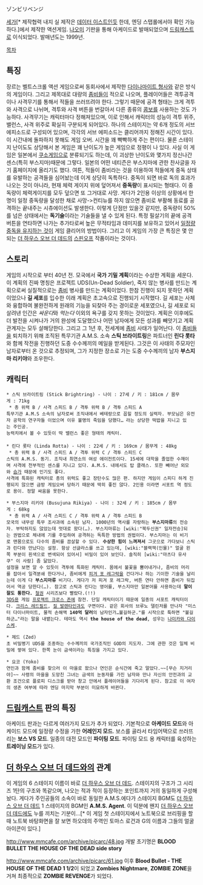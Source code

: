 ゾンビリベンジ

[[세가]][* 제작협력 내지 실 제작은 [[데이터 이스트]]인듯 한데, 엔딩 스탭롤에서야 확인 가능하다.]에서 제작한 액션게임. [[나오미]] 기판을 통해 아케이드로 발매되었으며 [[드림캐스트]]로 이식되었다. 발매년도는 1999년.

[[목차]]

== 특징 ==
장르는 벨트스크롤 액션 게임으로써 동회사에서 제작한 [[다이나마이트 형사]]와 같은 방식의 게임이다. 그리고 제목대로 대량의 [[좀비]]들이 적으로 나오며, 플레이어들은 격투공격이나 사격무기를 통해서 적들을 쓰러뜨려야 한다. 그렇기 때문에 공격 형태는 크게 격투와 사격으로 나뉘며, 격투와 사격 버튼을 번갈아서 다른 종류의 [[콤보]]를 사용하는 것도 가능하다. 사격무기는 캐릭터마다 정해져있으며, 이로 인해서 캐릭터의 성능이 격투 위주, 밸런스, 사격 위주로 확실히 구분되게 되어있다.
하나의 스테이지는 약 6개 정도의 서브 에피소드로 구성되어 있으며, 각각의 서브 에피소드는 클리어까지 정해진 시간이 있다. 이 시간내에 돌파하지 못해도 게임 오버. 시간을 꽤 빡빡하게 주는 편이다. 물론 스테이지 난이도도 상당해서 본 게임은 꽤 난이도가 높은 게임으로 정평이 나 있다.
사실 이 게임은 일본에서 [[쿠소게임]]으로 분류되기도 하는데, 이 괴상한 난이도와 몇가지 정신나간 센스(특히 부스지마)때문에 그렇다. 일본의 어떤 네티즌은 부스지마에 관한 찬사글을 자기 홈페이지에 올리기도 했다.
여튼, 적들이 좀비라는 것을 이용하여 적들에게 중독 상태를 유발하는 공격들을 심어놨는데 이게 상당히 독특하다. 중독이 되면 바로 독의 효과가 나오는 것이 아니라, 현재 체력 게이지 위에 덮어져서 '''중독량'''이 표시되는 형태다. 이 중독량이 체력게이지를 모두 덮으면 또 그거대로 사망. 게다가 2인용 이상의 상황에서 한명이 일정 중독량을 달성한 채로 사망->컨티뉴를 하지 않으면 좀비로 부활해 동료를 공격하는 끝내주는 시츄에이션도 발생한다. 이렇게 단점만 있을것 같지만, 중독량이 50%를 넘은 상태에서는 '''독기술'''이라는 기술들을 낼 수 있게 된다. 특정 필살기의 끝에 공격 버튼을 연타하면 나가는 추가타로써 높은 무적타임과 데미지를 보유하고 있어서 [[버섯모|일정량 중독을 유지하는 것]]이 게임 클리어의 방법이다.
그리고 이 게임의 가장 큰 특징은 몇 안되는 [[더 하우스 오브 더 데드]]의 [[스핀오프]] 작품이라는 것이다.

== 스토리 ==
게임의 시작으로 부터 40년 전. 모국에서 '''국가 기밀 계획'''이라는 수상한 계획을 세운다. 이 계획의 진짜 명칭은 프로젝트 UDS(Un-Dead Soldier), 죽지 않는 병사를 만드는 계획으로써 실질적으로는 [[좀비]] 병사를 만드는 계획이었다. 한참 진행이 되지 못하던 계획이었으나 '''길 세포'''를 입수한 이래 계획은 초고속으로 진행되기 시작했다. 길 세포는 사체와 융합하여 불완전하게 원래의 기능을 되찾아 주는 경이로운 세포였으나, 길 세포로 되살려낸 인간은 ''싸운다''와 ''먹는다'' 이외의 욕구를 갖지 못하는 것이었다. 계획은 이후에도 더 발전을 시켜나가 거의 완성에 도달했으나 어떤 남자에게 모든 성과를 빼앗기고 계획 관계자는 모두 살해당한다. 그리고 그 1년 후, 전세계에 [[좀비]] 사태가 일어난다.
이 [[좀비]]들을 퇴치하기 위해 조직된 특무기관 A.M.S. 소속 '''스틱 브라이트링'''은 파트너인 '''린다 롯타'''와 함께 작전을 진행하던 도중 수수께끼의 메일을 받게된다. 그것은 이 사태의 주모자인 남자로부터 온 것으로 추정되며, 그가 지정한 장소로 가는 도중 수수께끼의 남자 '''부스지마 리키야'''와 조우한다.

== 캐릭터 ==

 * 스틱 브라이트링 (Stick Brightring) - 나이 : 27세 / 키 : 181cm / 몸무게 : 71kg
  * 총 위력 B / 사격 스피드 B / 격투 위력 B / 격투 스피드 A
 특무기관 A.M.S 소속의 남자로써 조직내에서 베테랑으로 꼽힐 정도의 실력자. 부모님은 유전자 공학의 연구자들 이었으며 이유 불명의 죽임을 당했다… 라는 상당한 떡밥을 지니고 있는 주인공.
 능력치에서 볼 수 있듯이 딱 밸런스 좋은 형태의 캐릭터.
 
 * 린다 롯타 (Linda Rotta) - 나이 : 22세 / 키 : 169cm / 몸무게 : 48kg
  * 총 위력 B / 사격 스피드 A / 격투 위력 C / 격투 스피드 C
 스틱의 A.M.S. 동기. 조직내 최연소의 여성 에이전트이다. 15세에 대학을 졸업한 수재이며 사격에 천부적인 센스를 지니고 있다. A.M.S. 내에서도 탑 클래스. 또한 빼어난 외모와 [[슴가]] 때문에 인기도 좋다. 
 사격에 특화된 캐릭터로 총의 위력도 좋고 장탄수도 많은 편. 하지만 게임이 스피디 하게 진행되지 않으면 금방 게임오버 당하기 때문에 딱히 좋진 않다. 2인용 이라면 서포트 역 정도로 용이. 정말 싸움을 못한다.

 * 부스지마 리키야 (Busujuna Rikiya) - 나이 : 32세 / 키 : 185cm / 몸무게 : 68kg
  * 총 위력 A / 사격 스피드 C / 격투 위력 A / 격투 스피드 B
 모국의 내무성 특무 조사과에 소속된 남자. 1000년의 역사를 자랑하는 '''부스지마류'''의 전승자. 부탁하지도 않았는데 멋대로 왔다(…). 부스지마류는 [wiki:"북두신권" 일자전승]되는 권법으로 체내에 기를 주입하여 공격하는 독특한 방법의 권법이다. 부스지마는 이 비기로 맨몸으로도 다수의 좀비를 끔살할 수 있다. '''수상한 힘이 느껴져서''' 그곳으로 가다보니 스틱과 린다와 만났다는 설정. 항상 선글라스를 쓰고 있는데, [wiki:"블랙잭(인물)" 얼굴 왼쪽 부분이 흰색으로 변색되어 있어서] 비밀이 있어 보인다. 솔직히 [wiki:"마츠다 유사쿠" 이 사람] 좀 닮았다.
 설정을 보면 알 수 있듯이 격투에 특화된 캐릭터. 몸에서 불꽃을 뿜어내거나, 좀비의 머리를 잡아서 일격분쇄 한다거나, 좀비에게 [[피겨 포 레그락]]을 건다거나 하는 기이한 기술을 날리는데 이게 다 '''부스지마류''' 비기다. 게다가 저 피겨 포 레그락, 버튼 연타 안하면 좀비가 뒤집어서 역공 당한다(…). 참고로 스틱과 린다는 영어를, 부스지마만 일본어를 사용하는데 '''말이 잘도 통한다.''' [[철권]] 시리즈보다 빨랐다.(!!)
 [[3DS]]용 게임 [[프로젝트 크로스 존]]에 참전. 단일 캐릭터이기 때문에 일종의 서포트 캐릭터이다. [[크리스 레드필드]], [[질 발렌타인]]과도 구면이다. 같은 회사의 브루노 델린저를 만나자 "미스터 다이너마이트, 물적 손해액 '''140억 달러'''의 남자인가…불길하군."를 시작으로 툭하면 "불길하군…"라는 말을 내뱉는다. 테마도 역시 '''the house of the dead''', 성우는 [[나미카와 다이스케]].

 * 제드 (Zed)
 초 비밀병기 UDS를 조종하는 수수께끼의 국가조직인 GOD의 지도자. 그에 관한 것은 일체 비밀에 쌓여 있다. 한쪽 눈이 금색이라는 특징을 가지고 있다.

 * 요코 (Yoko)
 연인과 함께 좀비를 찾으러 이 마을로 왔으나 연인은 순식간에 죽고 말았다.~~[무슨 지거리야]~~ 사령의 마을을 도망친 그녀는 금색의 눈동자를 가진 남자와 만나 자신의 안전과의 교환 조건으로 플로피 디스크를 받아 창고 안에서 플레이어들을 기다리게 된다. 참고로 이 여자의 생존 여부에 따라 엔딩 마지막 부분이 미묘하게 바뀐다.

== [[드림캐스트]] 판의 특징 ==
아케이드 판과는 다르게 여러가지 모드가 추가 되었다. 기본적으로 '''아케이드 모드'''와 아케이드 모드에 일정량 수정을 가한 '''어레인지 모드'''. 보스를 골라서 타임어택으로 쓰러뜨리는 '''보스 VS 모드'''. 일종의 대전 모드인 '''파이팅 모드'''. 파이팅 모드 용 캐릭터를 육성하는 '''트레이닝 모드'''가 있다.

== [[더 하우스 오브 더 데드]]와의 관계 ==
이 게임의 6 스테이지 이름이 바로 [[더 하우스 오브 더 데드]]. 스테이지의 구조가 그 시리즈 1탄의 구조와 똑같으며, 나오는 적과 적이 등장하는 포인트까지 거의 동일하게 구성해놨다. 게다가 주인공들의 소속이 바로 동일한 A.M.S.에다가 스테이지 BGM도 [[더 하우스 오브 더 데드]] 1 스테이지의 BGM인 '''A.M.S. Agent'''. 이 덕분에 왠지 [[더 하우스 오브 더 데드]]에도 누를 끼치는 기분이...[* 이 게임 첫 스테이지에서 노트북으로 브리핑을 할 때 노트북 바탕화면을 잘 보면 하오데의 주역인 토마스 로건과 G의 이름과 그들의 얼굴 아이콘이 있다.]

http://www.mmcafe.com/archive/picarc/48.jpg
개발 초기명은 '''BLOOD BULLET THE HOUSE OF THE DEAD side story'''

http://www.mmcafe.com/archive/picarc/61.jpg
이후 '''Blood Bullet - THE HOUSE OF THE DEAD 1 1/2'''이 되었고 '''Zombies Nightmare''', '''ZOMBIE ZONE'''을 거쳐 최종적으로 '''ZOMBIE REVENGE'''가 되었다.
